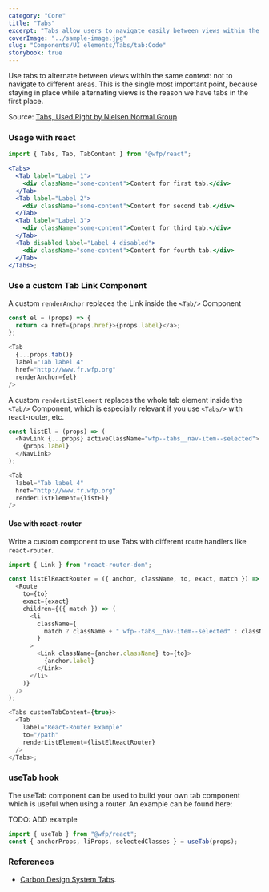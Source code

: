 ```yaml
---
category: "Core"
title: "Tabs"
excerpt: "Tabs allow users to navigate easily between views within the same context."
coverImage: "../sample-image.jpg"
slug: "Components/UI elements/Tabs/tab:Code"
storybook: true
---
```


Use tabs to alternate between views within the same context: not to navigate to different areas. This is the single most important point, because staying in place while alternating views is the reason we have tabs in the first place.

Source: [Tabs, Used Right by Nielsen Normal Group](https://www.nngroup.com/articles/tabs-used-right/)

### Usage with react

```jsx live
import { Tabs, Tab, TabContent } from "@wfp/react";

<Tabs>
  <Tab label="Label 1">
    <div className="some-content">Content for first tab.</div>
  </Tab>
  <Tab label="Label 2">
    <div className="some-content">Content for second tab.</div>
  </Tab>
  <Tab label="Label 3">
    <div className="some-content">Content for third tab.</div>
  </Tab>
  <Tab disabled label="Label 4 disabled">
    <div className="some-content">Content for fourth tab.</div>
  </Tab>
</Tabs>;
```

### Use a custom Tab Link Component

A custom `renderAnchor` replaces the Link inside the `<Tab/>` Component

```js
const el = (props) => {
  return <a href={props.href}>{props.label}</a>;
};
```

```js
<Tab
  {...props.tab()}
  label="Tab label 4"
  href="http://www.fr.wfp.org"
  renderAnchor={el}
/>
```

A custom `renderListElement` replaces the whole tab element inside the `<Tab/>` Component, which is especially relevant if you use `<Tabs/>` with react-router, etc.

```js
const listEl = (props) => (
  <NavLink {...props} activeClassName="wfp--tabs__nav-item--selected">
    {props.label}
  </NavLink>
);
```

```js
<Tab
  label="Tab label 4"
  href="http://www.fr.wfp.org"
  renderListElement={listEl}
/>
```

#### Use with react-router

Write a custom component to use Tabs with different route handlers like `react-router`.

```js
import { Link } from "react-router-dom";

const listElReactRouter = ({ anchor, className, to, exact, match }) => (
  <Route
    to={to}
    exact={exact}
    children={({ match }) => (
      <li
        className={
          match ? className + " wfp--tabs__nav-item--selected" : className
        }
      >
        <Link className={anchor.className} to={to}>
          {anchor.label}
        </Link>
      </li>
    )}
  />
);

<Tabs customTabContent={true}>
  <Tab
    label="React-Router Example"
    to="/path"
    renderListElement={listElReactRouter}
  />
</Tabs>;
```

### useTab hook

The useTab component can be used to build your own tab component which is useful when using a router. An example can be found here:

TODO: ADD example

```jsx
import { useTab } from "@wfp/react";
const { anchorProps, liProps, selectedClasses } = useTab(props);
```

### References

- [Carbon Design System Tabs](https://www.carbondesignsystem.com/components/tabs/usage/).

